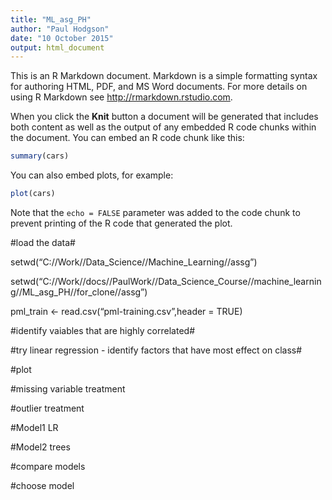 ```yaml
---
title: "ML_asg_PH"
author: "Paul Hodgson"
date: "10 October 2015"
output: html_document
---
```


This is an R Markdown document. Markdown is a simple formatting syntax for authoring HTML, PDF, and MS Word documents. For more details on using R Markdown see <http://rmarkdown.rstudio.com>.

When you click the **Knit** button a document will be generated that includes both content as well as the output of any embedded R code chunks within the document. You can embed an R code chunk like this:

```r
summary(cars)
```

You can also embed plots, for example:

```r
plot(cars)
```

Note that the `echo = FALSE` parameter was added to the code chunk to prevent printing of the R code that generated the plot.

#load the data#

setwd("C://Work//Data_Science//Machine_Learning//assg")

setwd("C://Work//docs//PaulWork//Data_Science_Course//machine_learning//ML_asg_PH//for_clone//assg")

pml_train <- read.csv("pml-training.csv",header = TRUE)

#identify vaiables that are highly correlated#

#try linear regression - identify factors that have most effect on class#

#plot 

#missing variable treatment

#outlier treatment

#Model1 LR

#Model2 trees

#compare models

#choose model






